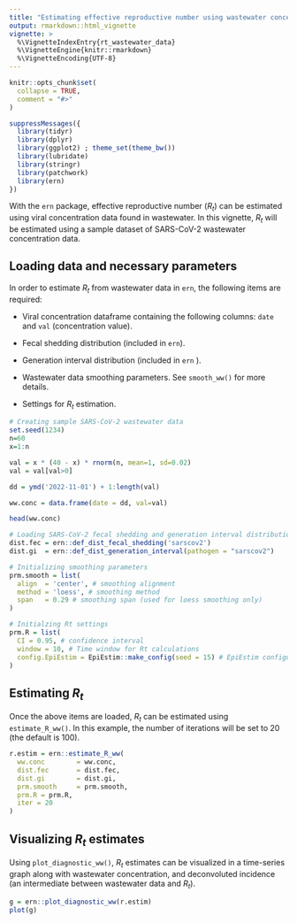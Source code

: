 ```yaml
---
title: "Estimating effective reproductive number using wastewater concentration data"
output: rmarkdown::html_vignette
vignette: >
  %\VignetteIndexEntry{rt_wastewater_data}
  %\VignetteEngine{knitr::rmarkdown}
  %\VignetteEncoding{UTF-8}
---
```


```r
knitr::opts_chunk$set(
  collapse = TRUE,
  comment = "#>"
)
```

```r
suppressMessages({
  library(tidyr)
  library(dplyr)
  library(ggplot2) ; theme_set(theme_bw())
  library(lubridate)
  library(stringr)
  library(patchwork)
  library(ern)
})
```

With the `ern` package, effective reproductive number ($R_t$) can be estimated using viral concentration data found in wastewater. In this vignette, $R_t$ will be estimated using a sample dataset of SARS-CoV-2 wastewater concentration data.

## Loading data and necessary parameters

In order to estimate $R_t$ from wastewater data in `ern`, the following items are required:

-   Viral concentration dataframe containing the following columns: `date` and `val` (concentration value).

-   Fecal shedding distribution (included in `ern`).

-   Generation interval distribution (included in `ern` ).

-   Wastewater data smoothing parameters. See `smooth_ww()` for more details.

-   Settings for $R_t$ estimation.

```r
# Creating sample SARS-CoV-2 wastewater data
set.seed(1234)
n=60
x=1:n

val = x * (40 - x) * rnorm(n, mean=1, sd=0.02)
val = val[val>0]

dd = ymd('2022-11-01') + 1:length(val)

ww.conc = data.frame(date = dd, val=val)

head(ww.conc)
```

```r
# Loading SARS-CoV-2 fecal shedding and generation interval distributions from ern
dist.fec = ern::def_dist_fecal_shedding('sarscov2')
dist.gi  = ern::def_dist_generation_interval(pathogen = "sarscov2")
```

```r
# Initializing smoothing parameters
prm.smooth = list(
  align  = 'center', # smoothing alignment
  method = 'loess', # smoothing method
  span   = 0.29 # smoothing span (used for loess smoothing only)
)

# Initialzing Rt settings
prm.R = list(
  CI = 0.95, # confidence interval
  window = 10, # Time window for Rt calculations
  config.EpiEstim = EpiEstim::make_config(seed = 15) # EpiEstim configuration for Rt calculations
)
```

## Estimating $R_t$

Once the above items are loaded, $R_t$ can be estimated using `estimate_R_ww()`. In this example, the number of iterations will be set to 20 (the default is 100).

```r
r.estim = ern::estimate_R_ww(
  ww.conc        = ww.conc,
  dist.fec       = dist.fec,
  dist.gi        = dist.gi,
  prm.smooth     = prm.smooth,
  prm.R = prm.R,
  iter = 20
)
```

## Visualizing $R_t$ estimates

Using `plot_diagnostic_ww()`, $R_t$ estimates can be visualized in a time-series graph along with wastewater concentration, and deconvoluted incidence (an intermediate between wastewater data and $R_t$).

```r
g = ern::plot_diagnostic_ww(r.estim)
plot(g)
```
